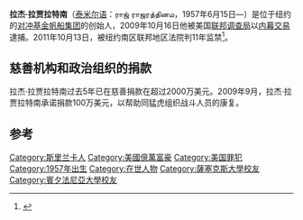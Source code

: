 {{Infobox Person
 | image       =
 | image_size  =
 | name        = 拉杰·拉贾拉特南
 | residence   =
 | other_names =
 | imagesize   =
 | caption     =
 | birth_name  =
 | birth_date  = {{birth date and age|1957|06|15}}<ref>{{cite news |title=Swagger in the Spotlight |work=New York Times |date=2009-11-09 |accessdate=2011-05-12 |author=Berenson, Alex |6= |url=http://www.nytimes.com/2009/11/02/business/02insider.html?sq=Swagger%20in%20the%20Spotlight&st=cse&scp=1&pagewanted=all |archive-date=2014-04-05 |archive-url=https://web.archive.org/web/20140405003844/http://www.nytimes.com/2009/11/02/business/02insider.html?sq=Swagger%20in%20the%20Spotlight&st=cse&scp=1&pagewanted=all |dead-url=no }}</ref>
 | birth_place = [[錫蘭|錫蘭]][[可倫坡|可倫坡]]
 | death_date  =
 | death_place =
 | nationality = 
 | citizenship = [[美国人|美国人]]
 | ethnicity   = [[泰米尔人|泰米尔人]]
 | occupation  = [[对冲基金|对冲基金]][[帆船集团|帆船集团]]的创始人
 | religion    =
 | spouse      = Asha Pabla
 | children    = 三个
 | net_worth   = 未知<ref>[http://www.forbes.com/lists/2009/54/rich-list-09_Raj-Rajaratnam_RUQ2.html "#262 Raj Rajaratnam: The Forbes 400 Richest Americans 2009"] {{Wayback|url=http://www.forbes.com/lists/2009/54/rich-list-09_Raj-Rajaratnam_RUQ2.html |date=20111015162703 }}. ''Forbes.''</ref>
}}
'''拉杰·拉贾拉特南'''（[[泰米尔语|泰米尔语]]：ராஜ் ராஜரத்தினம，1957年6月15日—）是位于纽约的[[对冲基金|对冲基金]][[帆船集团|帆船集团]]的创始人，2009年10月16日他被美国[[联邦调查局|联邦调查局]]以[[内幕交易|内幕交易]]逮捕。2011年10月13日，被纽约南区联邦地区法院判11年监禁<ref>{{cite web |url=http://www.washingtonpost.com/business/economy/hedge-fund-billionaire-gets-11-year-sentence-in-fraud-case/2011/10/13/gIQAa0PZhL_story.html |title=Hedge fund billionaire gets 11-year sentence in fraud case |work=The Washington Post |date=February 28, 2011 |accessdate=October 17, 2011 |archive-date=2011-10-13 |archive-url=https://web.archive.org/web/20111013171021/http://www.washingtonpost.com/business/economy/hedge-fund-billionaire-gets-11-year-sentence-in-fraud-case/2011/10/13/gIQAa0PZhL_story.html |dead-url=no }}</ref>。

==慈善机构和政治组织的捐款==
拉杰·拉贾拉特南过去5年已在慈善捐款在超过2000万美元。2009年9月，拉杰·拉贾拉特南承诺捐款100万美元，以帮助同猛虎组织战斗人员的康复。
{{commons|File:GalleonWiretap_RajatGupta-RajRajaratnam.ogg|Rajaratnam wiretapped conversation}}

== 参考 ==
{{reflist}}
{{DEFAULTSORT:Rajaratnam, Raj}}
[[Category:斯里兰卡人|Category:斯里兰卡人]]
[[Category:美國億萬富豪|Category:美國億萬富豪]]
[[Category:美国罪犯|Category:美国罪犯]]
[[Category:1957年出生|Category:1957年出生]]
[[Category:在世人物|Category:在世人物]]
[[Category:薩塞克斯大學校友|Category:薩塞克斯大學校友]]
[[Category:賓夕法尼亞大學校友|Category:賓夕法尼亞大學校友]]